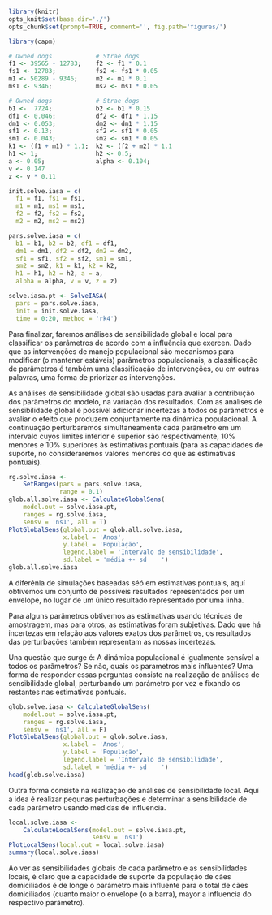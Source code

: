 ```r
library(knitr)
opts_knit$set(base.dir='./')
opts_chunk$set(prompt=TRUE, comment='', fig.path='figures/')
```

```r
library(capm)
```

```r
# Owned dogs            # Strae dogs
f1 <- 39565 - 12783;    f2 <- f1 * 0.1
fs1 <- 12783;           fs2 <- fs1 * 0.05
m1 <- 50289 - 9346;     m2 <- m1 * 0.1
ms1 <- 9346;            ms2 <- ms1 * 0.05

# Owned dogs            # Strae dogs
b1 <-  7724;            b2 <- b1 * 0.15
df1 <- 0.046;           df2 <- df1 * 1.15
dm1 <- 0.053;           dm2 <- dm1 * 1.15
sf1 <- 0.13;            sf2 <- sf1 * 0.05
sm1 <- 0.043;           sm2 <- sm1 * 0.05
k1 <- (f1 + m1) * 1.1;  k2 <- (f2 + m2) * 1.1
h1 <- 1;                h2 <- 0.5;
a <- 0.05;              alpha <- 0.104;
v <- 0.147
z <- v * 0.11

init.solve.iasa = c(
  f1 = f1, fs1 = fs1,
  m1 = m1, ms1 = ms1,
  f2 = f2, fs2 = fs2,
  m2 = m2, ms2 = ms2)

pars.solve.iasa = c(
  b1 = b1, b2 = b2, df1 = df1,
  dm1 = dm1, df2 = df2, dm2 = dm2,
  sf1 = sf1, sf2 = sf2, sm1 = sm1,
  sm2 = sm2, k1 = k1, k2 = k2,
  h1 = h1, h2 = h2, a = a,
  alpha = alpha, v = v, z = z)

solve.iasa.pt <- SolveIASA(
  pars = pars.solve.iasa,
  init = init.solve.iasa,
  time = 0:20, method = 'rk4')
```

Para finalizar, faremos análises de sensibilidade global e local para classificar os parâmetros de acordo com a influência que exercen. Dado que as intervenções de manejo populacional são mecanismos para modificar (o mantener estáveis) parâmetros populacionais, a classificação de parâmetros é também uma classificação de intervenções, ou em outras palavras, uma forma de priorizar as intervenções.

As análises de sensibilidade global são usadas para avaliar a contribução dos parâmetros do modelo, na variação dos resultados. Com as análises de sensibilidade global é possível adicionar incertezas a todos os parâmetros e avaliar o efeito que produzem conjuntamente na dinámica populacional. A continuação perturbaremos simultaneamente cada parâmetro em um intervalo cuyos limites inferior e superior são respectivamente, 10% menores e 10% superiores às estimativas pontuais (para as capacidades de suporte, no consideraremos valores menores do que as estimativas pontuais).

```r
rg.solve.iasa <-
    SetRanges(pars = pars.solve.iasa,
              range = 0.1)
glob.all.solve.iasa <- CalculateGlobalSens(
    model.out = solve.iasa.pt,
    ranges = rg.solve.iasa,
    sensv = 'ns1', all = T)
PlotGlobalSens(global.out = glob.all.solve.iasa,
               x.label = 'Anos',
               y.label = 'População',
               legend.label = 'Intervalo de sensibilidade',
               sd.label = 'média +- sd    ')
glob.all.solve.iasa
```

A diferênla de simulações baseadas séó em estimativas pontuais, aquí obtivemos um conjunto de possíveis resultados representados por um envelope, no lugar de um único resultado representado por uma linha.  

Para alguns parâmetros obtivemos as estimativas usando técnicas de amostragem, mas para otros, as estimativas foram subjetivas. Dado que há incertezas em relação aos valores exatos dos parâmetros, os resultados das perturbações também representam as nossas incertezas.  

Una questão que surge é: A dinámica populacional é igualmente sensível a todos os parâmetros? Se não, quais os parametros mais influentes? Uma forma de responder essas perguntas consiste na realização de análises de sensibilidade global, perturbando um parámetro por vez e fixando os restantes nas estimativas pontuais.

```r
glob.solve.iasa <- CalculateGlobalSens(
    model.out = solve.iasa.pt,
    ranges = rg.solve.iasa,
    sensv = 'ns1', all = F)
PlotGlobalSens(global.out = glob.solve.iasa,
               x.label = 'Anos',
               y.label = 'População',
               legend.label = 'Intervalo de sensibilidade',
               sd.label = 'média +- sd    ')
head(glob.solve.iasa)
```

Outra forma consiste na realização de análises de sensibilidade local. Aquí a idea é realizar pequnas perturbações e determinar a sensibilidade de cada parâmetro usando medidas de influencia.

```r
local.solve.iasa <-
    CalculateLocalSens(model.out = solve.iasa.pt,
                       sensv = 'ns1')
PlotLocalSens(local.out = local.solve.iasa)
summary(local.solve.iasa)
```

Ao ver as sensibilidades globais de cada parâmetro e as sensibilidades locais, é claro que a capacidade de suporte da população de cães domiciliados é de longe o parâmetro mais influente para o total de cães domiciliados (cuanto maior o envelope (o a barra), mayor a influencia do respectivo parâmetro).
